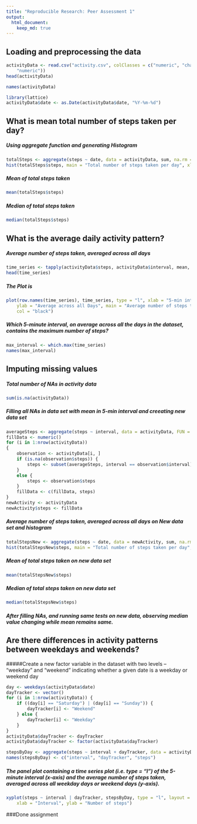 ```yaml
---
title: "Reproducible Research: Peer Assessment 1"
output: 
  html_document:
    keep_md: true
---
```



## Loading and preprocessing the data
```r
activityData <- read.csv("activity.csv", colClasses = c("numeric", "character", 
    "numeric"))
head(activityData)
```

```r
names(activityData)
```

```r
library(lattice)
activityData$date <- as.Date(activityData$date, "%Y-%m-%d")
```
## What is mean total number of steps taken per day?
##### Using aggregate function and generating Histogram
```r
totalSteps <- aggregate(steps ~ date, data = activityData, sum, na.rm = TRUE)
hist(totalSteps$steps, main = "Total number of steps taken per day", xlab = "day", col = "purple")
```

##### Mean of total steps taken
```r
mean(totalSteps$steps)
```
##### Median of total steps taken
```r
median(totalSteps$steps)
```
## What is the average daily activity pattern?

##### Average number of steps taken, averaged across all days
```r
time_series <- tapply(activityData$steps, activityData$interval, mean, na.rm = TRUE)
head(time_series)
```
##### The Plot is
```r
plot(row.names(time_series), time_series, type = "l", xlab = "5-min interval", 
    ylab = "Average across all Days", main = "Average number of steps taken", 
    col = "black")
```

##### Which 5-minute interval, on average across all the days in the dataset, contains the maximum number of steps?
```r
max_interval <- which.max(time_series)
names(max_interval)
```
## Imputing missing values
##### Total number of NAs in activity data
```r
sum(is.na(activityData))
```

##### Filling all NAs in data set with mean in 5-min interval and creeating new data set

```r
averageSteps <- aggregate(steps ~ interval, data = activityData, FUN = mean)
fillData <- numeric()
for (i in 1:nrow(activityData))
{
    observation <- activityData[i, ]
    if (is.na(observation$steps)) {
        steps <- subset(averageSteps, interval == observation$interval)$steps
    } 
    else {
        steps <- observation$steps
    }
    fillData <- c(fillData, steps)
}
newActivity <- activityData
newActivity$steps <- fillData
```

##### Average number of steps taken, averaged across all days on New data set and histogram
```r
totalStepsNew <- aggregate(steps ~ date, data = newActivity, sum, na.rm = TRUE)
hist(totalStepsNew$steps, main = "Total number of steps taken per day", xlab = "day", col = "purple")
```
##### Mean of total steps taken on new data set
```r
mean(totalStepsNew$steps)
```
##### Median of total steps taken on new data set
```r
median(totalStepsNew$steps)
```
##### After filling NAs, and running same tests on new data, observing median value changing while mean remains same.
## Are there differences in activity patterns between weekdays and weekends?
#####Create a new factor variable in the dataset with two levels -- "weekday" and "weekend" indicating whether a given date is a weekday or weekend day

```r
day <- weekdays(activityData$date)
dayTracker <- vector()
for (i in 1:nrow(activityData)) {
    if ((day[i] == "Saturday") | (day[i] == "Sunday")) {
        dayTracker[i] <- "Weekend"
    } else {
        dayTracker[i] <- "Weekday"
    }
}
activityData$dayTracker <- dayTracker
activityData$dayTracker <- factor(activityData$dayTracker)

stepsByDay <- aggregate(steps ~ interval + dayTracker, data = activityData, mean)
names(stepsByDay) <- c("interval", "dayTracker", "steps")
```

##### The panel plot containing a time series plot (i.e. type = "l") of the 5-minute interval (x-axis) and the average number of steps taken, averaged across all weekday days or weekend days (y-axis).

```r
xyplot(steps ~ interval | dayTracker, stepsByDay, type = "l", layout = c(1, 2), 
    xlab = "Interval", ylab = "Number of steps")
```

###Done assignment